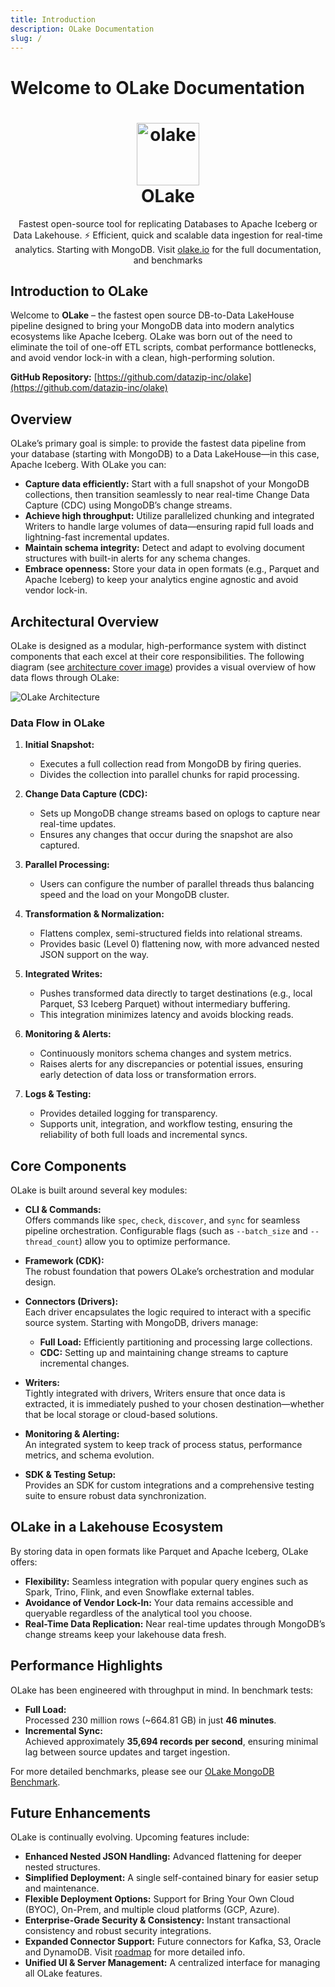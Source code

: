 ```yaml
---
title: Introduction
description: OLake Documentation
slug: /
---
```



# Welcome to OLake Documentation

<h1 align="center">
    <a href="https://olake.io" target="_blank">
        <img alt="olake" src="img/logo/olake-blue.svg" width="100" height="100"/>
    </a>
    <br/>OLake
</h1>

<p align="center">Fastest open-source tool for replicating Databases to Apache Iceberg or Data Lakehouse. ⚡ Efficient, quick and scalable data ingestion for real-time analytics. Starting with MongoDB. Visit <a href="https://olake.io" target="_blank">olake.io</a> for the full documentation, and benchmarks</p>


## Introduction to OLake

Welcome to **OLake** – the fastest open source DB-to-Data LakeHouse pipeline designed to bring your MongoDB data into modern analytics ecosystems like Apache Iceberg. OLake was born out of the need to eliminate the toil of one-off ETL scripts, combat performance bottlenecks, and avoid vendor lock-in with a clean, high-performing solution.

**GitHub Repository:** [https://github.com/datazip-inc/olake](https://github.com/datazip-inc/olake)  


## Overview

OLake’s primary goal is simple: to provide the fastest data pipeline from your database (starting with MongoDB) to a Data LakeHouse—in this case, Apache Iceberg. With OLake you can:

- **Capture data efficiently:** Start with a full snapshot of your MongoDB collections, then transition seamlessly to near real-time Change Data Capture (CDC) using MongoDB’s change streams.
- **Achieve high throughput:** Utilize parallelized chunking and integrated Writers to handle large volumes of data—ensuring rapid full loads and lightning-fast incremental updates.
- **Maintain schema integrity:** Detect and adapt to evolving document structures with built-in alerts for any schema changes.
- **Embrace openness:** Store your data in open formats (e.g., Parquet and Apache Iceberg) to keep your analytics engine agnostic and avoid vendor lock-in.


## Architectural Overview

OLake is designed as a modular, high-performance system with distinct components that each excel at their core responsibilities. The following diagram (see [architecture cover image](https://olake.io/docs/core/architecture)) provides a visual overview of how data flows through OLake:

![OLake Architecture](/img/blog/cover/olake-architecture-cover.webp)

### Data Flow in OLake

1. **Initial Snapshot:**  
   - Executes a full collection read from MongoDB by firing queries.
   - Divides the collection into parallel chunks for rapid processing.

2. **Change Data Capture (CDC):**  
   - Sets up MongoDB change streams based on oplogs to capture near real-time updates.
   - Ensures any changes that occur during the snapshot are also captured.

3. **Parallel Processing:**  
   - Users can configure the number of parallel threads thus balancing speed and the load on your MongoDB cluster.

4. **Transformation & Normalization:**  
   - Flattens complex, semi-structured fields into relational streams.
   - Provides basic (Level 0) flattening now, with more advanced nested JSON support on the way.

5. **Integrated Writes:**  
   - Pushes transformed data directly to target destinations (e.g., local Parquet, S3 Iceberg Parquet) without intermediary buffering.
   - This integration minimizes latency and avoids blocking reads.

6. **Monitoring & Alerts:**  
   - Continuously monitors schema changes and system metrics.
   - Raises alerts for any discrepancies or potential issues, ensuring early detection of data loss or transformation errors.

7. **Logs & Testing:**  
   - Provides detailed logging for transparency.
   - Supports unit, integration, and workflow testing, ensuring the reliability of both full loads and incremental syncs.


## Core Components

OLake is built around several key modules:

- **CLI & Commands:**  
  Offers commands like `spec`, `check`, `discover`, and `sync` for seamless pipeline orchestration. Configurable flags (such as `--batch_size` and `--thread_count`) allow you to optimize performance.

- **Framework (CDK):**  
  The robust foundation that powers OLake’s orchestration and modular design.

- **Connectors (Drivers):**  
  Each driver encapsulates the logic required to interact with a specific source system. Starting with MongoDB, drivers manage:
  - **Full Load:** Efficiently partitioning and processing large collections.
  - **CDC:** Setting up and maintaining change streams to capture incremental changes.

- **Writers:**  
  Tightly integrated with drivers, Writers ensure that once data is extracted, it is immediately pushed to your chosen destination—whether that be local storage or cloud-based solutions.

- **Monitoring & Alerting:**  
  An integrated system to keep track of process status, performance metrics, and schema evolution.

- **SDK & Testing Setup:**  
  Provides an SDK for custom integrations and a comprehensive testing suite to ensure robust data synchronization.


## OLake in a Lakehouse Ecosystem

By storing data in open formats like Parquet and Apache Iceberg, OLake offers:
- **Flexibility:** Seamless integration with popular query engines such as Spark, Trino, Flink, and even Snowflake external tables.
- **Avoidance of Vendor Lock-In:** Your data remains accessible and queryable regardless of the analytical tool you choose.
- **Real-Time Data Replication:** Near real-time updates through MongoDB’s change streams keep your lakehouse data fresh.



## Performance Highlights

OLake has been engineered with throughput in mind. In benchmark tests:
- **Full Load:**  
  Processed 230 million rows (~664.81 GB) in just **46 minutes**.
- **Incremental Sync:**  
  Achieved approximately **35,694 records per second**, ensuring minimal lag between source updates and target ingestion.

For more detailed benchmarks, please see our [OLake MongoDB Benchmark](https://olake.io/docs/connectors/mongodb/benchmarks).


## Future Enhancements

OLake is continually evolving. Upcoming features include:

- **Enhanced Nested JSON Handling:**  Advanced flattening for deeper nested structures.
- **Simplified Deployment:**  A single self-contained binary for easier setup and maintenance.
- **Flexible Deployment Options:**  Support for Bring Your Own Cloud (BYOC), On-Prem, and multiple cloud platforms (GCP, Azure).
- **Enterprise-Grade Security & Consistency:**  Instant transactional consistency and robust security integrations.
- **Expanded Connector Support:**  Future connectors for Kafka, S3, Oracle and DynamoDB. Visit [roadmap](./docs/roadmap) for more detailed info.
- **Unified UI & Server Management:**  A centralized interface for managing all OLake features.


